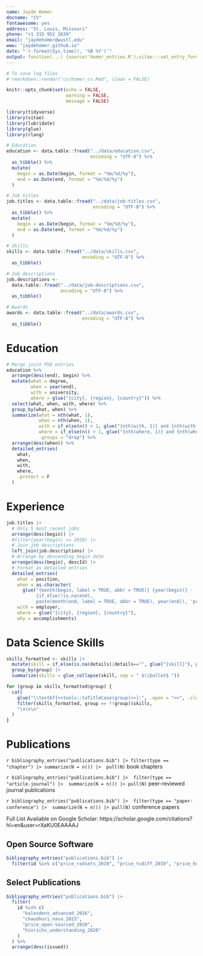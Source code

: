 ```yaml
---
name: Jayde Homer
docname: "CV"
fontawesome: yes
address: "St. Louis, Missouri"
phone: "+1 315 952 1639"
email: "jaydehomer@wustl.edu"
www: "jaydehomer.github.io"
date: "`r format(Sys.time(), '%B %Y')`"
output: function(...) {source('homer_entries.R');vitae:::set_entry_formats(homer_entries);vitae::cv_document(..., template = "homertemplate.tex", citation_package = "biblatex")}
---
```


```r
# To save log files
# rmarkdown::render("cv/homer_cv.Rmd", clean = FALSE)

knitr::opts_chunk$set(echo = FALSE, 
                      warning = FALSE, 
                      message = FALSE)

library(tidyverse)
library(vitae)
library(lubridate)
library(glue)
library(rlang)
```

```r

# Education
education <- data.table::fread("../data/education.csv",
                               encoding = "UTF-8") %>%
  as_tibble() %>%
  mutate(
    begin = as.Date(begin, format = "%m/%d/%y"),
    end = as.Date(end, format = "%m/%d/%y")
  )

# Job titles
job.titles <- data.table::fread("../data/job-titles.csv",
                                encoding = "UTF-8") %>%
  as_tibble() %>%
  mutate(
    begin = as.Date(begin, format = "%m/%d/%y"),
    end = as.Date(end, format = "%m/%d/%y")
  )

# Skills
skills <- data.table::fread("../data/skills.csv",
                            encoding = "UTF-8") %>%
  as_tibble()

# Job descriptions
job.descriptions <-
  data.table::fread("../data/job-descriptions.csv",
                    encoding = "UTF-8") %>%
  as_tibble()

# Awards
awards <- data.table::fread("../data/awards.csv",
                            encoding = "UTF-8") %>%
  as_tibble()

```

# Education
```r
# Merge joint PhD entries
education %>%
  arrange(desc(end), begin) %>%
  mutate(what = degree,
         when = year(end),
         with = university,
         where = glue("{city}, {region}, {country}")) %>% 
  select(what, when, with, where) %>% 
  group_by(what, when) %>% 
  summarize(what = nth(what, 1),
            when = nth(when, 1),
            with = if_else(n() > 1, glue("{nth(with, 1)} and {nth(with, 2)}"), nth(with, 1)),
            where = if_else(n() > 1, glue("{nth(where, 1)} and {nth(where, 2)}"), nth(with, 1)),
            .groups = "drop") %>% 
  arrange(desc(when)) %>% 
  detailed_entries(
    what,
    when,
    with,
    where,
    .protect = F
  )

```

# Experience

```r
job.titles |> 
  # Only 5 most recent jobs
  arrange(desc(begin)) |> 
  #filter(year(begin) >= 2010) |> 
  # Join job descriptions
  left_join(job.descriptions) |> 
  # Arrange by descending begin date
  arrange(desc(begin), descId) |> 
  # Format as detailed entries
  detailed_entries(
    what = position,
    when = as.character(
      glue("{month(begin, label = TRUE, abbr = TRUE)} {year(begin)} - 
           {if_else(!is.na(end), 
           paste(month(end, label = TRUE, abbr = TRUE), year(end)), 'present')}")),
    with = employer,
    where = glue("{city}, {region}, {country}"),
    why = accomplishments)
```

# Data Science Skills

```r
skills_formatted <- skills |> 
  mutate(skill = if_else(is.na(details)|details=="", glue("{skill}"), glue("{skill} ({details})"))) |> 
  group_by(group) |> 
  summarize(skills = glue_collapse(skill, sep = " $\\bullet$ "))
```

```r
for (group in skills_formatted$group) {
  cat(
    glue("\\textbf{<<tools::toTitleCase(group)>>}:", .open = "<<", .close = ">>"),
    filter(skills_formatted, group == !!group)$skills,
    "\n\n\n"
  )
}
```

# Publications

\faicon{book} `r bibliography_entries("publications.bib") |> filter(type == "chapter") |> summarize(N = n()) |>  pull(N)` book chapters

\faicon{file-text} `r bibliography_entries("publications.bib") |>  filter(type == "article-journal") |>  summarize(N = n()) |> pull(N)` peer-reviewed journal publications

\faicon{pencil} `r bibliography_entries("publications.bib") |>  filter(type == "paper-conference") |>  summarize(N = n()) |> pull(N)` conference papers

Full List Available on Google Scholar: https://scholar.google.com/citations?hl=en&user=rXaKU0EAAAAJ

## Open Source Software

```r
bibliography_entries("publications.bib") |> 
  filter(id %in% c("price_radsets_2019", "price_tvdiff_2019", "price_huntfishapp_2019"))
```


## Select Publications

```r
bibliography_entries("publications.bib") |> 
  filter(
    id %in% c(
      "balesdent_advanced_2016",
      "chaudhuri_nasa_2015",
      "price_open-sourced_2020",
      "hinrichs_understanding_2020"
    )
  ) %>%
  arrange(desc(issued))
```

\fancyfoot[LO,LE]{\footnotesize This CV was generated on `r Sys.time()` using vitae R package.}